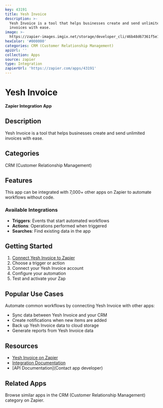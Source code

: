 ```yaml
---
key: 43191
title: Yesh Invoice
description: >-
  Yesh Invoice is a tool that helps businesses create and send unlimited
  invoices with ease.
image: >-
  https://zapier-images.imgix.net/storage/developer_cli/46b48d67361f5e17e0a4c68ab036acb0.png?auto=format%2Ccompress&ixlib=python-3.0.0&q=50
hexColor: '#000000'
categories: CRM (Customer Relationship Management)
apiUrl: ''
collection: Apps
source: zapier
type: Integration
zapierUrl: 'https://zapier.com/apps/43191'
---
```

# Yesh Invoice

**Zapier Integration App**

## Description

Yesh Invoice is a tool that helps businesses create and send unlimited invoices with ease.

## Categories

CRM (Customer Relationship Management)

## Features

This app can be integrated with 7,000+ other apps on Zapier to automate workflows without code.

### Available Integrations

- **Triggers**: Events that start automated workflows
- **Actions**: Operations performed when triggered
- **Searches**: Find existing data in the app

## Getting Started

1. [Connect Yesh Invoice to Zapier](https://zapier.com/apps/43191)
2. Choose a trigger or action
3. Connect your Yesh Invoice account
4. Configure your automation
5. Test and activate your Zap

## Popular Use Cases

Automate common workflows by connecting Yesh Invoice with other apps:

- Sync data between Yesh Invoice and your CRM
- Create notifications when new items are added
- Back up Yesh Invoice data to cloud storage
- Generate reports from Yesh Invoice data

## Resources

- [Yesh Invoice on Zapier](https://zapier.com/apps/43191)
- [Integration Documentation](https://zapier.com/apps/43191/integrations)
- [API Documentation](Contact app developer)

## Related Apps

Browse similar apps in the CRM (Customer Relationship Management) category on Zapier.
